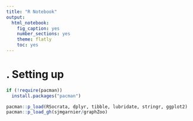 ```yaml
---
title: "R Notebook"
output: 
  html_notebook: 
    fig_caption: yes
    number_sections: yes
    theme: flatly
    toc: yes
---
```


# . Setting up

```r
if (!require(pacman))
  install.packages("pacman")

pacman::p_load(RSocrata, dplyr, tibble, lubridate, stringr, ggplot2)
pacman::p_load_gh(sjmgarnier/graphZoo)
```
